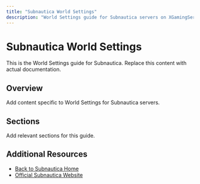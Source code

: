 ```yaml
---
title: "Subnautica World Settings"
description: "World Settings guide for Subnautica servers on XGamingServer"
---
```


# Subnautica World Settings

This is the World Settings guide for Subnautica. Replace this content with actual documentation.

## Overview

Add content specific to World Settings for Subnautica servers.

## Sections

Add relevant sections for this guide.

## Additional Resources

- [Back to Subnautica Home](./index)
- [Official Subnautica Website](https://example.com)
